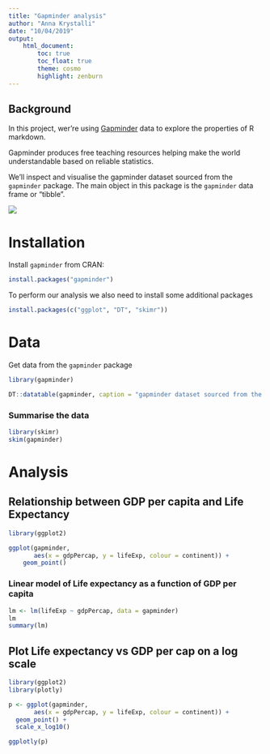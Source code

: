 ```yaml
---
title: "Gapminder analysis"
author: "Anna Krystalli"
date: "10/04/2019"
output: 
    html_document:
        toc: true
        toc_float: true
        theme: cosmo
        highlight: zenburn
---
```


## Background

In this project, wer're using [Gapminder](http://www.gapminder.org/data/) data to explore the properties of R markdown.

Gapminder produces free teaching resources helping make the world understandable based on reliable statistics. 

We'll inspect and visualise the gapminder dataset sourced from the `gapminder` package. The main object in this package is the `gapminder` data frame or "tibble". 

![](https://www.gapminder.org/wp-content/themes/gapminder/images/logo.png)

# Installation

Install `gapminder` from CRAN:

```r
install.packages("gapminder")

```

To perform our analysis we also need to install some additional packages

```r
install.packages(c("ggplot", "DT", "skimr"))
```


# Data

Get data from the `gapminder` package
```r
library(gapminder)
```

```r
DT::datatable(gapminder, caption = "gapminder dataset sourced from the gapminder r package")
```

### Summarise the data

```r
library(skimr)
skim(gapminder)
```

# Analysis

## Relationship between GDP per capita and Life Expectancy

```r
library(ggplot2)

ggplot(gapminder, 
       aes(x = gdpPercap, y = lifeExp, colour = continent)) +
    geom_point()
```

### Linear model of Life expectancy as a function of GDP per capita

```r
lm <- lm(lifeExp ~ gdpPercap, data = gapminder) 
lm
summary(lm)
```


## Plot Life expectancy vs GDP per cap on a log scale

```r
library(ggplot2)
library(plotly)

p <- ggplot(gapminder, 
       aes(x = gdpPercap, y = lifeExp, colour = continent)) +
  geom_point() + 
  scale_x_log10() 

ggplotly(p)
```





